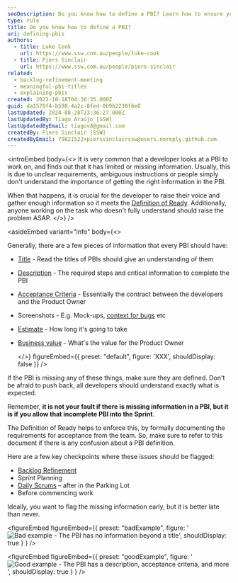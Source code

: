 ```yaml
---
seoDescription: Do you know how to define a PBI? Learn how to ensure your Product Backlog Items (PBIs) have all necessary information for successful development.
type: rule
title: Do you know how to define a PBI?
uri: defining-pbis
authors:
  - title: Luke Cook
    url: https://www.ssw.com.au/people/luke-cook
  - title: Piers Sinclair
    url: https://www.ssw.com.au/people/piers-sinclair
related:
  - backlog-refinement-meeting
  - meaningful-pbi-titles
  - explaining-pbis
created: 2022-10-18T04:30:35.000Z
guid: da1579f4-b598-4a2c-8fed-0b9b2230f6e8
lastUpdated: 2024-08-28T23:36:27.000Z
lastUpdatedBy: Tiago Araújo [SSW]
lastUpdatedByEmail: tiagov8@gmail.com
createdBy: Piers Sinclair [SSW]
createdByEmail: 79821522+pierssinclairssw@users.noreply.github.com
---
```


<introEmbed
  body={<>
It is very common that a developer looks at a PBI to work on, and finds out that it has limited or missing information. Usually, this is due to unclear requirements, ambiguous instructions or people simply don't understand the importance of getting the right information in the PBI.

When that happens, it is crucial for the developer to raise their voice and gather enough information so it meets the [Definition of Ready](/have-a-definition-of-ready). Additionally, anyone working on the task who doesn't fully understand should raise the problem ASAP.
  </>}
/>
<youtubeEmbed url="https://www.youtube.com/embed/OWeK5G-s3Nc" description="" />

<asideEmbed
  variant="info"
  body={<>
    
Generally, there are a few pieces of information that every PBI should have:

* [Title](/meaningful-pbi-titles) - Read the titles of PBIs should give an understanding of them
* [Description](/spec-do-you-use-user-stories) - The required steps and critical information to complete the PBI
* [Acceptance Criteria](/acceptance-criteria) - Essentially the contract between the developers and the Product Owner
* Screenshots - E.g. Mock-ups, [context for bugs](/report-bugs-and-suggestions) etc
* [Estimate](/estimating-do-you-know-how-to-size-user-stories-effectively) - How long it's going to take
* [Business value](/do-you-estimate-business-value) - What's the value for the Product Owner

  </>}
  figureEmbed={{
    preset: "default",
    figure: 'XXX',
    shouldDisplay: false
  }}
/>

If the PBI is missing any of these things, make sure they are defined. Don't be afraid to push back, all developers should understand exactly what is expected.

Remember, **it is not your fault if there is missing information in a PBI, but it is if you allow that incomplete PBI into the Sprint**.

The Definition of Ready helps to enforce this, by formally documenting the requirements for acceptance from the team. So, make sure to refer to this document if there is any confusion about a PBI definition.

Here are a few key checkpoints where these issues should be flagged:

* [Backlog Refinement](/backlog-refinement-meeting)
* Sprint Planning
* [Daily Scrums](/methodology-daily-scrums) – after in the Parking Lot
* Before commencing work

Ideally, you want to flag the missing information early, but it is better late than never.

<figureEmbed figureEmbed={{
  preset: "badExample",
  figure: '![Bad example - The PBI has no information beyond a title](/uploads/rules/defining-pbis/r1rmwbe9ak.png)',
  shouldDisplay: true
} } />


<figureEmbed figureEmbed={{
  preset: "goodExample",
  figure: '![Good example - The PBI has a description, acceptance criteria, and more](/uploads/rules/defining-pbis/xlwwtinlrk.png)',
  shouldDisplay: true
} } />
